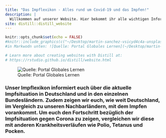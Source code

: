 ```yaml
---
title: "Das Impflexikon - Alles rund um Covid-19 und das Impfen!"
description: |
  Willkommen auf unserer Website. Hier bekommt ihr alle wichtigen Informationen rund ums Thema Impfen und dem aktuellen Infektionsgeschehen.
site: distill::distill_website
---
```


```r
knitr::opts_chunk$set(echo = FALSE)
#knitr::include_graphics(c("~/Desktop/martin-sanchez-vsicyd4c4a-unsplash.jpg"))
#in Markwodn unten: ![Quelle: Portal Globales Lernen](~/Desktop/martin-sanchez-vsicyd4c4a-unsplash.jpg)

# Learn more about creating websites with Distill at:
# https://rstudio.github.io/distill/website.html

```

![Quelle: Portal Globales Lernen](Images/martin-sanchez-vsicyd4c4a-unsplash.jpg)

### Unser Impflexikon informiert euch über die aktuelle Impfsituation in Deutschland und in den einzelnen Bundesländern. Zudem zeigen wir euch, wie weit Deutschland, im Vergleich zu unseren Nachbarländern, mit dem Impfen vorankommt. Um euch den Fortschritt bezüglich der Impfsituation gegen Corona zu zeigen, vergleichen wir diese mit anderen Krankheitsverläufen wie Polio, Tetanus und Pocken.



